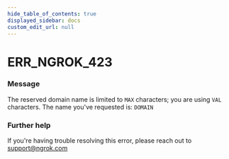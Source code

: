 ```yaml
---
hide_table_of_contents: true
displayed_sidebar: docs
custom_edit_url: null
---
```



# ERR_NGROK_423

### Message
The reserved domain name is limited to `MAX` characters; you are using `VAL` characters.
The name you've requested is: `DOMAIN`

### Further help
If you're having trouble resolving this error, please reach out to [support@ngrok.com](mailto:support@ngrok.com?subject=Help%20with%20ERR_NGROK_423)


<ErrorDetails error='err_ngrok_423' />
